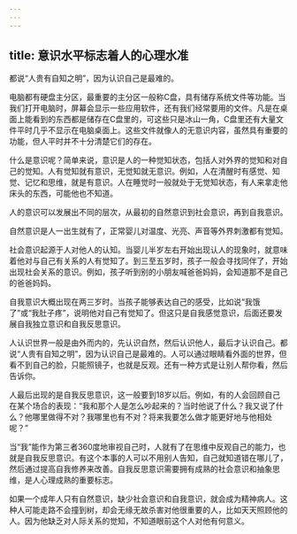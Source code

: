 ```yaml
---
---
---
```

title: 意识水平标志着人的心理水准
---




都说“人贵有自知之明”，因为认识自己是最难的。

电脑都有硬盘主分区，最重要的主分区一般称C盘，具有储存系统文件等功能。当我们打开电脑时，屏幕会显示一些应用软件，还有我们经常要用的文件。凡是在桌面上能看到的东西都是储存在C盘里的，可这些只是冰山一角，C盘里还有大量文件平时几乎不显示在电脑桌面上。这些文件就像人的无意识内容，虽然具有重要的功能，但人平时并不十分清楚它们的存在。

什么是意识呢？简单来说，意识是人的一种觉知状态，包括人对外界的觉知和对自己的觉知。人有觉知就有意识，无觉知就无意识。例如，人在清醒时有感觉、知觉、记忆和思维，就是有意识。人在睡觉时一般就处于无觉知状态，有人来拿走他床头的东西，可能他也不知道。

人的意识可以发展出不同的层次，从最初的自然意识到社会意识，再到自我意识。

自然意识是人一出生就有了，正常婴儿对温度、光亮、声音等外界刺激都有觉知。

社会意识起源于人对他人的认知。当婴儿半岁左右开始出现认人的现象时，就意味着他对与自己有关系的人有觉知了。到三至五岁时，孩子一般会寻找同伴了，开始出现社会关系的意识。例如，孩子听到别的小朋友喊爸爸妈妈，会知道那不是自己的爸爸妈妈。

自我意识大概出现在两三岁时。当孩子能够表达自己的感受，比如说“我饿了”或“我肚子疼”，说明他对自己有觉知了。但这只是自我感觉意识，后面还要发展自我独立意识和自我反思意识。

人认识世界一般是由外而内的，先认识自然，然后认识他人，最后才认识自己。都说“人贵有自知之明”，因为认识自己是最难的。人可以通过眼睛看外面的世界，但看不到自己的脸，只能照镜子，也就是反观。还有一种方式是让别人帮你看，然后告诉你。

人最后出现的是自我反思意识，这一般要到18岁以后。例如，有的人会回顾自己在某个场合的表现：“我和那个人是怎么吵起来的？当时他说了什么？我又说了什么？他哪里做得不对？我哪里也有不对？将来我要怎么做才能更好地与他相处呢？”

当“我”能作为第三者360度地审视自己时，人就有了在思维中反观自己的能力，也就是自我反思意识。有这个本事的人可以不用别人告知，自己就知道错在哪儿了，然后通过提高自我修养来改善。自我反思意识需要拥有成熟的社会意识和抽象思维，是人心理成熟的重要标志。

如果一个成年人只有自然意识，缺少社会意识和自我意识，就会成为精神病人。这种人可能走路不会撞到树，却会无缘无故杀害对他很重要的人，比如天天照顾他的人。因为他缺乏对人际关系的觉知，不知道眼前这个人对他有何意义。